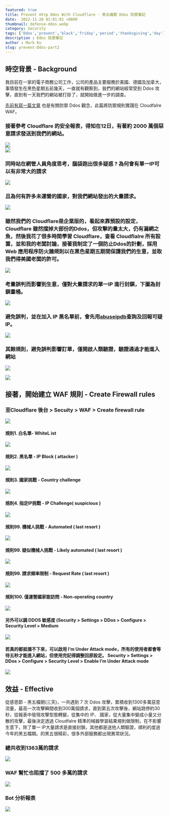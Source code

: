```yaml
---
featured: true
title: Prevent Http Ddos With Cloudflare - 黑五檔期 Ddos 防禦筆記
date:  2022-11-28 01:01:01 +0800
thumbnail: defense-ddos.webp
category: Security
tags: ['Ddos','prevent','black','friday','period','thanksgiving','day']
description : Ddos 防禦筆記
author : Mark Ku
slug: prevent-Ddos-part2
---
```


## 時空背景 - Background
我目前在一家的電子商務公司工作，公司的產品主要服務於美國、德國及加拿大，事情發生在黑色星期五前幾天，一直就有觀察到，我們的網站經常受到 Ddos 攻擊，直到有一天我們的網站被打掛了，就開始做進一步的調查。

[先前有寫一篇文章](https://blog.markkulab.net/2022/01/16/prevent-ddos/) 也是有關防禦 Ddos 觀念，此篇將防禦規則實踐在 Cloudfalre WAF。

### 接著參考 Cloudflare 的安全報表，得知在12日，有著約 2000 萬個惡意請求發送到我們的網站。
![](https://i.imgur.com/nANZAqj.png)  
![](https://i.imgur.com/pmtPE3Z.png)

### 同時站在網管人員角度思考，腦袋跑出很多疑惑 ? 為何會有單一IP可以有非常大的請求
![](https://i.imgur.com/ZZcMKIn.png)

### 且為何有許多未運營的國家，對我們網站發出的大量請求。
![](https://i.imgur.com/fd3Hjn1.png)

### 雖然我們的 Cloudflare是企業版的，看起來靠預設的設定，Cloudflare 雖然擋掉大部份的Ddos，但攻擊的量太大，仍有漏網之魚，然後我花了很多時間學習 Cloudflare，查看 Cloudflalre 所有設置，並和我的老闆討論，接著我制定了一個防止Ddos的計劃，採用 Web 應用程序防火牆規則以在黑色星期五期間保護我們的生意，並取我們得美國老闆的許可。
![](https://i.imgur.com/Gd5SfbS.png)

### 考量誤判而影響到生意，僅對大量請求的單一IP 進行封鎖，下圖為封鎖畫桶。
![](https://i.imgur.com/DhNvfeN.png)

### 避免誤判，並在加入 IP 黑名單前，會先用[abuseipdb](https://www.abuseipdb.com/check/34.121.210.98)查詢及回報可疑 IP。
![](https://i.imgur.com/m3kgWmU.png)

### 其餘規則，避免誤判影響訂單，僅開啟人類驗證，驗證通過才能進入網站
![](https://i.imgur.com/icKvFKYl.png)

![](https://i.imgur.com/ZrxS5ZUl.png)

## 接著，開始建立 WAF 規則 - Create Firewall rules
### 至Cloudflare 後台 > Secuity > WAF > Create firewall rule
![](https://i.imgur.com/W9JrIh1.png)

#### 規則1. 白名單- WhiteL ist
![](https://i.imgur.com/jCN1Q5Q.png)

#### 規則2. 黑名單 - IP Block ( attacker )
![](https://i.imgur.com/CggFyEH.png)

#### 規則3. 國家挑戰 - Country challenge
![](https://i.imgur.com/CnZ7q6V.png)

#### 規則4. 指定IP挑戰 - IP Challenge( suspicious )
![](https://i.imgur.com/4dMWWvS.png)

#### 規則99. 機械人挑戰 - Automated ( last resort )
![](https://i.imgur.com/b8SdAzv.png)

#### 規則99. 疑似機械人挑戰 - Likely automated ( last resort )
![](https://i.imgur.com/1PDyWAK.png)

#### 規則99. 請求頻率限制 - Request Rate ( last resort )
![](https://i.imgur.com/7yXmDJ1.png)

#### 規則100. 僅運營國家能訪問 - Non-operating country
![](https://i.imgur.com/ktMCQCe.png)

#### 另外可以調 DDOS 敏感度  (Security > Settings > DDos > Configure > Security Level > Medium
![](https://i.imgur.com/QfPWICC.png)

#### 若真的都抵擋不下來，可以啟用 I’m Under Attack mode，所有的使用者都會等待五秒才能進入網站，但使用完記得調整回原設定。 Security > Settings > DDos > Configure > Security Level > Enable I’m Under Attack mode
![](https://i.imgur.com/jOQpWzY.png)

## 效益 - Effective
從感恩節 - 黑五檔期(三天)，一共遇到 7 次 Ddos 攻擊，累積收到1300多萬惡意流量，最高一次攻擊瞬間收到300萬個請求，直到第五次攻擊後，網站跳停約30秒，從報表中發現攻擊型態轉變，從集中的 IP、 國家，從大量集中變成小量又分散的攻擊，最後決定透過 Cloudfalre 精準的械器學習結果規則做限制，在不影響生意下，除了單一 IP大量請求是直接封鎖，其他都是送他人類驗證，順利的度過今年的黑五檔期。的黑五很精彩，很多外部服務都出現異常狀況。

### 總共收到1363萬的請求
![](https://i.imgur.com/RZijw3y.png)

### WAF 幫忙也阻擋了 500 多萬的請求
![](https://i.imgur.com/yLnNpgS.png)

### Bot 分析報表
![](https://i.imgur.com/q9OEuh6.png)


